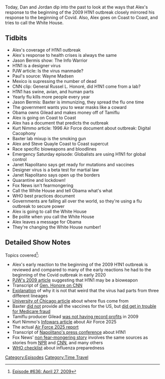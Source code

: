 {{DEFAULTSORT:
    #_EPISODE_0636:April 27, 2009
}}{{Episode
    | title           = April 27, 2009
    | caption         = [https://knowledgefight.libsyn.com/636-april-27-2009 Listen to this episode on Libsyn]
    | episodeNumber   = 636
    | length          = 01:43:08
    | airDate         = January 14, 2022
    | coverageDate    = April 27, 2009
    | episodeType     = [[:Category:Time Travel|Time Travel]]
    | appearance      = [[Jason Bermis]], [[Paul Joseph Watson]], [[Wayne Madsen]], [[General Russel L. Honoré]], [[George Noory]], [[Kurt Nimmo]], [[Steve Quayle]], [[Janet Napolitano]]
    | previousEpisode = [[635: January 6-7, 2022]]
    | nextEpisode     = [[637: January 13, 2022]]
}}

{{Stub}}

Today, Dan and Jordan dip into the past to look at the ways that Alex's response to the beginning of the 2009 H1N1 outbreak closely mirrored his response to the beginning of Covid. Also, Alex goes on Coast to Coast, and tries to call the White House.

==Tidbits==

*Alex's coverage of H1N1 outbreak
*Alex's response to health crises is always the same
*Jason Bermis show: The Info Warrior
*H1N1 is a designer virus
*PJW article: Is the virus manmade?
*Paul's source: Wayne Madsen
*Mexico is supressing the number of dead
*CNN clip: General Russel L. Honoré, did H1N1 come from a lab?
*H1N1 has swine, avian, and human parts
*Yearly flu kills more people every year
*Jason Bermis: Baxter is immunizing, they spread the flu one time
*The government wants you to wear masks like a coward
*Obama owns Gilead and makes money off of Tamiflu
*Alex is going on Coast to Coast
*Alex has a document that predicts the outbreak
*Kurt Nimmo article: 1996 Air Force document about outbreak: Digital Cacophony
*Baxter lab mixup is the smoking gun
*Alex and Steve Quayle Coast to Coast supercut
*Race specific bioweapons and bloodlines
*Emergency Saturday episode: Globalists are using H1N1 for global control
*Janet Napolitano says get ready for mutations and vaccines
*Designer virus is a beta test for martial law
*Janet Napolitano says open up the borders
*Quarantine and lockdown!
*Fox News isn't fearmongering
*Call the White House and tell Obama what's what
*WHO best practices document
*Governments are falling all over the world, so they're using a flu outbreak to secure power
*Alex is going to call the White House
*Be polite when you call the White House
*Alex leaves a message for Obama
*They're changing the White House number!

==Detailed Show Notes==

Topics covered<ref>[https://knowledgefight.com/research/2022/1/13/episode-636-april-27-2009 Episode #636: April 27, 2009]</ref>:

*Alex's early reaction to the beginning of the 2009 H1N1 outbreak is reviewed and compared to many of the early reactions he had to the beginning of the Covid outbreak in early 2020
*[http://dehai.org/archives/dehai_archive/apr-jun09/0090.html PJW's 2009 article] suggesting that H1N1 may be a bioweapon
*Transcript of [http://edition.cnn.com/TRANSCRIPTS/0904/26/cnr.03.html Gen. Honore on CNN]
*[https://www.cdc.gov/h1n1flu/information_h1n1_virus_qa.htm Explanation] of why it is not that weird that the virus had parts from three different lineages
*[https://www.uchicagomedicine.org/forefront/biological-sciences-articles/where-does-the-flu-come-from-every-year University of Chicago article] about where flus come from
*Baxter [https://www.webmd.com/cold-and-flu/news/20090720/swine-flu-vaccine-when did not] provide all the vaccines for the US, but [https://www.theguardian.com/world/2009/oct/11/swine-flu-vaccine-baxter did get in trouble for Medicare fraud]
*Tamiflu producer Gilead [https://finance.yahoo.com/chart/GILD was not having record profits] in 2009
*Kurt Nimmo's [https://web.archive.org/web/20090401015500/http://www.infowars.com/us-air-force-study-proposed-2009-influenza-pandemic-in-1996/ Infowars article] about Air Force 2025
*The actual [https://web.archive.org/web/20011030172851/http://www.au.af.mil/au/2025/index2.htm Air Force 2025 report]
*Transcript of [https://www.dhs.gov/news/2009/04/26/press-briefing-swine-influenza Napolitano's press conference] about H1N1
*Fox News' [https://www.foxnews.com/story/signs-point-to-milder-swine-flu-outbreak-than-once-feared non fear-mongering story] involves the same sources as stories from [https://www.npr.org/templates/story/story.php?storyId=103678167 NPR] and [https://www.cnn.com/2009/HEALTH/05/01/swine.flu.outbreak/index.html CNN], and many others
*[https://www.who.int/influenza/resources/documents/FluCheck6web.pdf WHO checklist] about influenza preparedness

[[Category:Episodes]]
[[Category:Time Travel]]
